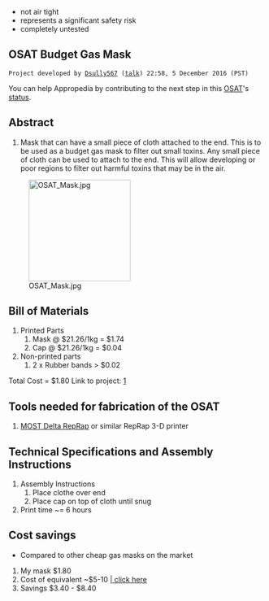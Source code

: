 {{notready}}
* not air tight
* represents a significant safety risk
* completely untested
{{delete|dangerous}}

{{777}}
== OSAT Budget Gas Mask ==
 Project developed by [[User:Dsully567|Dsully567]] ([[User talk:Dsully567|talk]]) 22:58, 5 December 2016 (PST)
{{Statusboxtop}}
{{status-design}}
{{status-prototype}}
You can help Appropedia by contributing to the next step in this [[OSAT]]'s [[:Category:Status|status]].
{{boxbottom}}

==Abstract==
# Mask that can have a small piece of cloth attached to the end. This is to be used as a budget gas mask to filter out small toxins. Any small piece of cloth can be used to attach to the end. This will allow developing or poor regions to filter out harmful toxins that may be in the air.
[[Image:OSAT_Mask.jpg|200px|right]]

== Bill of Materials==
# Printed Parts
## Mask @ $21.26/1kg = $1.74
## Cap @ $21.26/1kg = $0.04
# Non-printed parts
## 2 x Rubber bands > $0.02
Total Cost = $1.80
Link to project: [https://www.youmagine.com/designs/osat-gas-mask]

== Tools needed for fabrication of the OSAT==
# [[Athena Build Overview| MOST Delta RepRap]] or similar RepRap 3-D printer

== Technical Specifications and Assembly Instructions==
# Assembly Instructions
## Place clothe over end
## Place cap on top of cloth until snug
# Print time ~= 6 hours

== Cost savings==
* Compared to other cheap gas masks on the market
# My mask $1.80
# Cost of equivalent ~$5-10 [http://www.ebay.com/p/?iid=152190768321&ul_noapp=true,true&chn=ps&lpid=82,82 | click here]
# Savings $3.40 - $8.40